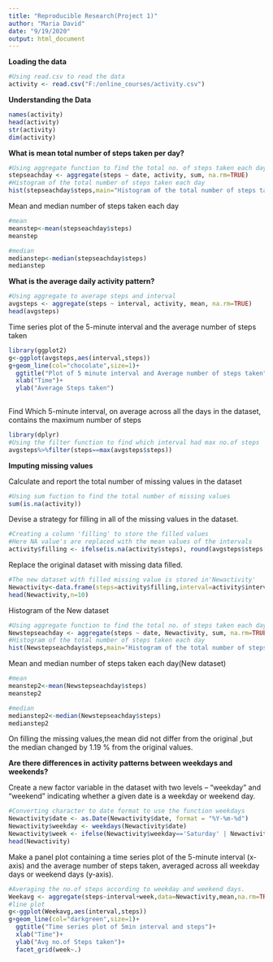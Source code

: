 ---
title: "Reproducible Research(Project 1)"
author: "Maria David"
date: "9/19/2020"
output: html_document
---

**Loading the data**

```{r,echo=TRUE}
#Using read.csv to read the data
activity <- read.csv("F:/online_courses/activity.csv")
```

**Understanding the Data **

```{r,echo=TRUE}
names(activity)
head(activity)
str(activity)
dim(activity)
```

**What is mean total number of steps taken per day?**

```{r,echo=TRUE}
#Using aggregate function to find the total no. of steps taken each day
stepseachday <- aggregate(steps ~ date, activity, sum, na.rm=TRUE)
#Histogram of the total number of steps taken each day
hist(stepseachday$steps,main="Histogram of the total number of steps taken each day",xlab = "Steps taken each day",border = "blue",col="orange",breaks=10)
```

Mean and median number of steps taken each day

```{r,echo=TRUE}
#mean
meanstep<-mean(stepseachday$steps)
meanstep

```
```{r,echo=TRUE}
#median
medianstep<-median(stepseachday$steps)
medianstep

```

**What is the average daily activity pattern?**

```{r,echo=TRUE}
#Using aggregate to average steps and interval 
avgsteps <- aggregate(steps ~ interval, activity, mean, na.rm=TRUE)
head(avgsteps)
```

Time series plot of the 5-minute interval and the average number of steps taken

```{r,echo=TRUE}
library(ggplot2)
g<-ggplot(avgsteps,aes(interval,steps))
g+geom_line(col="chocolate",size=1)+
  ggtitle("Plot of 5 minute interval and Average number of steps taken")+
  xlab("Time")+
  ylab("Average Steps taken")
  
```

Find Which 5-minute interval, on average across all the days in the dataset, contains the maximum number of steps

```{r,echo=TRUE}
library(dplyr)
#Using the filter function to find which interval had max no.of steps 
avgsteps%>%filter(steps==max(avgsteps$steps))
```

**Imputing missing values**

Calculate and report the total number of missing values in the dataset 

```{r,echo=TRUE}
#Using sum fuction to find the total number of missing values
sum(is.na(activity))
```
Devise a strategy for filling in all of the missing values in the dataset.

```{r,echo=TRUE}
#Creating a column 'filling' to store the filled values
#Here NA value's are replaced with the mean values of the intervals
activity$filling <- ifelse(is.na(activity$steps), round(avgsteps$steps[match(activity$interval, avgsteps$interval)],0), activity$steps)
```

Replace the original dataset with missing data filled.
```{r,echo=TRUE}
#The new dataset with filled missing value is stored in'Newactivity'
Newactivity<-data.frame(steps=activity$filling,interval=activity$interval,date=activity$date)
head(Newactivity,n=10)
```
Histogram of the New dataset

```{r,echo=TRUE}
#Using aggregate function to find the total no. of steps taken each day
Newstepseachday <- aggregate(steps ~ date, Newactivity, sum, na.rm=TRUE)
#Histogram of the total number of steps taken each day
hist(Newstepseachday$steps,main="Histogram of the total number of steps taken each day (New dataset)",xlab = "Steps taken each day",border = "blue",col="orange",breaks=10)
```
Mean and median number of steps taken each day(New dataset)

```{r,echo=TRUE}
#mean
meanstep2<-mean(Newstepseachday$steps)
meanstep2

```
```{r,echo=TRUE}
#median
medianstep2<-median(Newstepseachday$steps)
medianstep2

```

On filling the missing values,the mean did not differ from the original  ,but the median changed by 1.19 % from the original values. 

**Are there differences in activity patterns between weekdays and weekends?**

Create a new factor variable in the dataset with two levels – “weekday” and “weekend” indicating whether a given date is a weekday or weekend day.

```{r,echo=TRUE}
#Converting character to date format to use the function weekdays
Newactivity$date <- as.Date(Newactivity$date, format = "%Y-%m-%d")
Newactivity$weekday <- weekdays(Newactivity$date)
Newactivity$week <- ifelse(Newactivity$weekday=='Saturday' | Newactivity$weekday=='Sunday', 'weekend','weekday')
head(Newactivity)
```

Make a panel plot containing a time series plot of the 5-minute interval (x-axis) and the average number of steps taken, averaged across all weekday days or weekend days (y-axis).

```{r,echo=TRUE}
#Averaging the no.of steps according to weekday and weekend days.
Weekavg <- aggregate(steps~interval+week,data=Newactivity,mean,na.rm=TRUE)
#line plot
g<-ggplot(Weekavg,aes(interval,steps))
g+geom_line(col="darkgreen",size=1)+
  ggtitle("Time series plot of 5min interval and steps")+
  xlab("Time")+
  ylab("Avg no.of Steps taken")+
  facet_grid(week~.)
  

```
